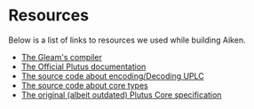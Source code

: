 # Resources

Below is a list of links to resources we used while building Aiken.

- [The Gleam's compiler](https://github.com/gleam-lang/gleam)
- [The Official Plutus documentation](https://plutus.readthedocs.io/en/latest/)
- [The source code about encoding/Decoding UPLC](https://github.com/input-output-hk/plutus/blob/9538fc9829426b2ecb0628d352e2d7af96ec8204/plutus-core/untyped-plutus-core/src/UntypedPlutusCore/Core/Instance/Flat.hs)
- [The source code about core types](https://github.com/input-output-hk/plutus/blob/9538fc9829426b2ecb0628d352e2d7af96ec8204/plutus-core/untyped-plutus-core/src/UntypedPlutusCore/Core/Type.hs)
- [The original (albeit outdated) Plutus Core specification](/resources/plutus-core-specification.pdf)
